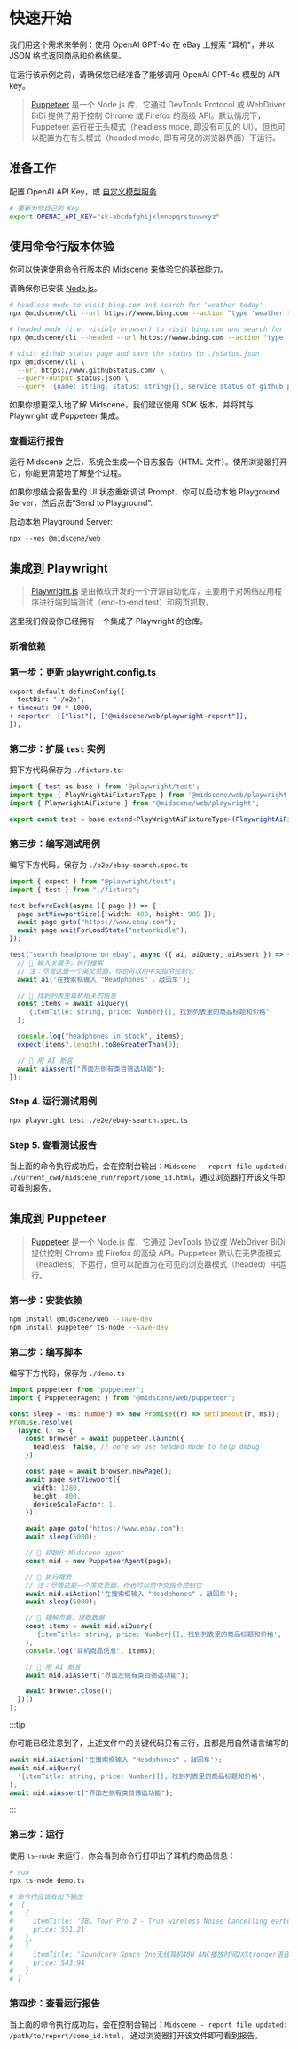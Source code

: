 # 快速开始


我们用这个需求来举例：使用 OpenAI GPT-4o 在 eBay 上搜索 "耳机"，并以 JSON 格式返回商品和价格结果。

在运行该示例之前，请确保您已经准备了能够调用 OpenAI GPT-4o 模型的 API key。

> [Puppeteer](https://pptr.dev/) 是一个 Node.js 库，它通过 DevTools Protocol 或 WebDriver BiDi 提供了用于控制 Chrome 或 Firefox 的高级 API。默认情况下，Puppeteer 运行在无头模式（headless mode, 即没有可见的 UI），但也可以配置为在有头模式（headed mode, 即有可见的浏览器界面）下运行。

## 准备工作

配置 OpenAI API Key，或 [自定义模型服务](../usage//model-vendor.html)

```bash
# 更新为你自己的 Key
export OPENAI_API_KEY="sk-abcdefghijklmnopqrstuvwxyz"
```

## 使用命令行版本体验

你可以快速使用命令行版本的 Midscene 来体验它的基础能力。

请确保你已安装 [Node.js](https://nodejs.org/)。

```bash
# headless mode to visit bing.com and search for 'weather today'
npx @midscene/cli --url https://wwww.bing.com --action "type 'weather today', hit enter"

# headed mode (i.e. visible browser) to visit bing.com and search for 'weather today'
npx @midscene/cli --headed --url https://wwww.bing.com --action "type 'weather today', hit enter"

# visit github status page and save the status to ./status.json
npx @midscene/cli \
  --url https://www.githubstatus.com/ \
  --query-output status.json \
  --query '{name: string, status: string}[], service status of github page'
```

如果你想更深入地了解 Midscene，我们建议使用 SDK 版本，并将其与 Playwright 或 Puppeteer 集成。

### 查看运行报告

运行 Midscene 之后，系统会生成一个日志报告（HTML 文件）。使用浏览器打开它，你能更清楚地了解整个过程。

如果你想结合报告里的 UI 状态重新调试 Prompt，你可以启动本地 Playground Server，然后点击“Send to Playground”.

启动本地 Playground Server:
```
npx --yes @midscene/web
```

## 集成到 Playwright

> [Playwright.js](https://playwright.com/) 是由微软开发的一个开源自动化库，主要用于对网络应用程序进行端到端测试（end-to-end test）和网页抓取。

这里我们假设你已经拥有一个集成了 Playwright 的仓库。

### 新增依赖 

<PackageManagerTabs command="install @midscene/web --save-dev" />

### 第一步：更新 playwright.config.ts

```diff
export default defineConfig({
  testDir: './e2e',
+ timeout: 90 * 1000,
+ reporter: [["list"], ["@midscene/web/playwright-report"]],
});
```

### 第二步：扩展 `test` 实例

把下方代码保存为 `./fixture.ts`;

```typescript
import { test as base } from '@playwright/test';
import type { PlayWrightAiFixtureType } from '@midscene/web/playwright';
import { PlaywrightAiFixture } from '@midscene/web/playwright';

export const test = base.extend<PlayWrightAiFixtureType>(PlaywrightAiFixture());
```

### 第三步：编写测试用例

编写下方代码，保存为 `./e2e/ebay-search.spec.ts`

```typescript title="./e2e/ebay-search.spec.ts"
import { expect } from "@playwright/test";
import { test } from "./fixture";

test.beforeEach(async ({ page }) => {
  page.setViewportSize({ width: 400, height: 905 });
  await page.goto("https://www.ebay.com");
  await page.waitForLoadState("networkidle");
});

test("search headphone on ebay", async ({ ai, aiQuery, aiAssert }) => {
  // 👀 输入关键字，执行搜索
  // 注：尽管这是一个英文页面，你也可以用中文指令控制它
  await ai('在搜索框输入 "Headphones" ，敲回车');

  // 👀 找到列表里耳机相关的信息
  const items = await aiQuery(
    '{itemTitle: string, price: Number}[], 找到列表里的商品标题和价格'
  );

  console.log("headphones in stock", items);
  expect(items?.length).toBeGreaterThan(0);

  // 👀 用 AI 断言
  await aiAssert("界面左侧有类目筛选功能");
});

```

### Step 4. 运行测试用例

```bash
npx playwright test ./e2e/ebay-search.spec.ts
```

### Step 5. 查看测试报告

当上面的命令执行成功后，会在控制台输出：`Midscene - report file updated: ./current_cwd/midscene_run/report/some_id.html`，通过浏览器打开该文件即可看到报告。

## 集成到 Puppeteer

> [Puppeteer](https://pptr.dev/) 是一个 Node.js 库，它通过 DevTools 协议或 WebDriver BiDi 提供控制 Chrome 或 Firefox 的高级 API。Puppeteer 默认在无界面模式（headless）下运行，但可以配置为在可见的浏览器模式（headed）中运行。

### 第一步：安装依赖

```bash
npm install @midscene/web --save-dev
npm install puppeteer ts-node --save-dev 
```

### 第二步：编写脚本

编写下方代码，保存为 `./demo.ts`

```typescript title="./demo.ts"
import puppeteer from "puppeteer";
import { PuppeteerAgent } from "@midscene/web/puppeteer";

const sleep = (ms: number) => new Promise((r) => setTimeout(r, ms));
Promise.resolve(
  (async () => {
    const browser = await puppeteer.launch({
      headless: false, // here we use headed mode to help debug
    });

    const page = await browser.newPage();
    await page.setViewport({
      width: 1280,
      height: 800,
      deviceScaleFactor: 1,
    });

    await page.goto("https://www.ebay.com");
    await sleep(5000);

    // 👀 初始化 Midscene agent 
    const mid = new PuppeteerAgent(page);

    // 👀 执行搜索
    // 注：尽管这是一个英文页面，你也可以用中文指令控制它
    await mid.aiAction('在搜索框输入 "Headphones" ，敲回车');
    await sleep(5000);

    // 👀 理解页面，提取数据
    const items = await mid.aiQuery(
      '{itemTitle: string, price: Number}[], 找到列表里的商品标题和价格',
    );
    console.log("耳机商品信息", items);

    // 👀 用 AI 断言
    await mid.aiAssert("界面左侧有类目筛选功能");

    await browser.close();
  })()
);
```

:::tip

你可能已经注意到了，上述文件中的关键代码只有三行，且都是用自然语言编写的

```typescript
await mid.aiAction('在搜索框输入 "Headphones" ，敲回车');
await mid.aiQuery(
  '{itemTitle: string, price: Number}[], 找到列表里的商品标题和价格',
);
await mid.aiAssert("界面左侧有类目筛选功能");
```
:::

### 第三步：运行

使用 `ts-node` 来运行，你会看到命令行打印出了耳机的商品信息：

```bash
# run
npx ts-node demo.ts

# 命令行应该有如下输出
#  [
#   {
#     itemTitle: 'JBL Tour Pro 2 - True wireless Noise Cancelling earbuds with Smart Charging Case',
#     price: 551.21
#   },
#   {
#     itemTitle: 'Soundcore Space One无线耳机40H ANC播放时间2XStronger语音还原',
#     price: 543.94
#   }
# ]
```

### 第四步：查看运行报告

当上面的命令执行成功后，会在控制台输出：`Midscene - report file updated: /path/to/report/some_id.html`， 通过浏览器打开该文件即可看到报告。
